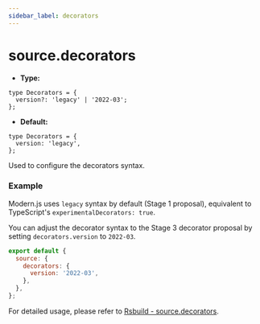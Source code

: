 ```yaml
---
sidebar_label: decorators
---
```


# source.decorators

- **Type:**
```
type Decorators = {
  version?: 'legacy' | '2022-03';
};
```

- **Default:**

```
type Decorators = {
  version: 'legacy',
};
```

Used to configure the decorators syntax.

### Example

Modern.js uses `legacy` syntax by default (Stage 1 proposal), equivalent to TypeScript's `experimentalDecorators: true`.

You can adjust the decorator syntax to the Stage 3 decorator proposal by setting `decorators.version` to `2022-03`.

```js
export default {
  source: {
    decorators: {
      version: '2022-03',
    },
  },
};
```

For detailed usage, please refer to [Rsbuild - source.decorators](https://rsbuild.dev/config/source/decorators).

